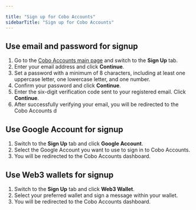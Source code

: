 ```yaml
---

title: "Sign up for Cobo Accounts"
sidebarTitle: "Sign up for Cobo Accounts"
---
```


## Use email and password for signup

1) Go to the [Cobo Accounts main page](https://accounts.cobo.com/) and switch to the **Sign Up** tab.
2) Enter your email address and click **Continue**.
3) Set a password with a minimum of 8 characters, including at least one uppercase letter, one lowercase letter, and one number.
4) Confirm your password and click **Continue**.
5) Enter the six-digit verification code sent to your registered email. Click **Continue**.
6) After successfully verifying your email, you will be redirected to the Cobo Accounts d

## Use Google Account for signup

1) Switch to the **Sign Up** tab and click **Google Account**.
2) Select the Google Account you want to use to sign in to Cobo Accounts.
3) You will be redirected to the Cobo Accounts dashboard.

## Use Web3 wallets for signup

1) Switch to the **Sign Up** tab and click **Web3 Wallet**.
2) Select your preferred wallet and sign a message within your wallet.
3) You will be redirected to the Cobo Accounts dashboard.